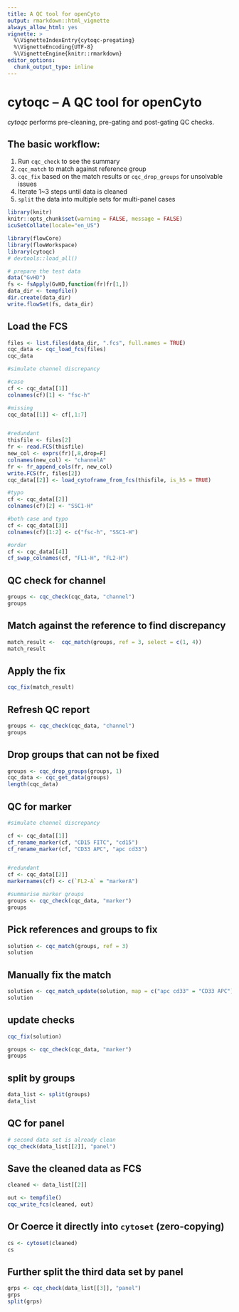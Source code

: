 ```yaml
---
title: A QC tool for openCyto
output: rmarkdown::html_vignette
always_allow_html: yes
vignette: >
  %\VignetteIndexEntry{cytoqc-pregating}
  %\VignetteEncoding{UTF-8}
  %\VignetteEngine{knitr::rmarkdown}
editor_options: 
  chunk_output_type: inline
---
```

# cytoqc -- A QC tool for openCyto

*cytoqc* performs pre-cleaning, pre-gating and post-gating QC checks.

## The basic workflow:

1. Run `cqc_check` to see the summary
2. `cqc_match` to match against reference group
3. `cqc_fix` based on the match results or `cqc_drop_groups` for unsolvable issues
4. Iterate 1~3 steps until data is cleaned
5. `split` the data into multiple sets for multi-panel cases

```r
library(knitr)
knitr::opts_chunk$set(warning = FALSE, message = FALSE)
icuSetCollate(locale="en_US")
```


```r
library(flowCore)
library(flowWorkspace)
library(cytoqc)
# devtools::load_all()
```

```r
# prepare the test data
data("GvHD")
fs <- fsApply(GvHD,function(fr)fr[1,])
data_dir <- tempfile()
dir.create(data_dir)
write.flowSet(fs, data_dir)
```

## Load the FCS

```r
files <- list.files(data_dir, ".fcs", full.names = TRUE)
cqc_data <- cqc_load_fcs(files)
cqc_data
```

```r
#simulate channel discrepancy

#case
cf <- cqc_data[[1]]
colnames(cf)[1] <- "fsc-h"

#missing
cqc_data[[1]] <- cf[,1:7]


#redundant
thisfile <- files[2]
fr <- read.FCS(thisfile)
new_col <- exprs(fr)[,8,drop=F]
colnames(new_col) <- "channelA"
fr <- fr_append_cols(fr, new_col)
write.FCS(fr, files[2])
cqc_data[[2]] <- load_cytoframe_from_fcs(thisfile, is_h5 = TRUE)

#typo
cf <- cqc_data[[2]]
colnames(cf)[2] <- "SSC1-H"

#both case and typo
cf <- cqc_data[[3]]
colnames(cf)[1:2] <- c("fsc-h", "SSC1-H")

#order
cf <- cqc_data[[4]]
cf_swap_colnames(cf, "FL1-H", "FL2-H")

```

## QC check for channel
```r
groups <- cqc_check(cqc_data, "channel")
groups
```

## Match against the reference to find discrepancy


```r
match_result <-  cqc_match(groups, ref = 3, select = c(1, 4))
match_result
```

## Apply the fix
```r
cqc_fix(match_result)

```


## Refresh QC report 
```r
groups <- cqc_check(cqc_data, "channel")
groups
```

## Drop groups that can not be fixed
```r
groups <- cqc_drop_groups(groups, 1)
cqc_data <- cqc_get_data(groups)
length(cqc_data)
```

## QC for marker
```r
#simulate channel discrepancy

cf <- cqc_data[[1]]
cf_rename_marker(cf, "CD15 FITC", "cd15")
cf_rename_marker(cf, "CD33 APC", "apc cd33")


#redundant
cf <- cqc_data[[2]]
markernames(cf) <- c(`FL2-A` = "markerA")

```


```r
#summarise marker groups
groups <- cqc_check(cqc_data, "marker")
groups
```

## Pick references and groups to fix
```r
solution <- cqc_match(groups, ref = 3) 
solution
```

## Manually fix the match
```r
solution <- cqc_match_update(solution, map = c("apc cd33" = "CD33 APC"))
solution
```

## update checks
```r
cqc_fix(solution)

groups <- cqc_check(cqc_data, "marker")
groups
```

## split by groups
```r
data_list <- split(groups)
data_list
```

## QC for panel 
```r
# second data set is already clean
cqc_check(data_list[[2]], "panel")
```


## Save the cleaned data as FCS 
```r
cleaned <- data_list[[2]]
```


```r
out <- tempfile()
cqc_write_fcs(cleaned, out)
```


## Or Coerce it directly into `cytoset` (zero-copying)
```r
cs <- cytoset(cleaned)
cs
```

## Further split the third data set by panel
```r
grps <- cqc_check(data_list[[3]], "panel")
grps
split(grps)
```

